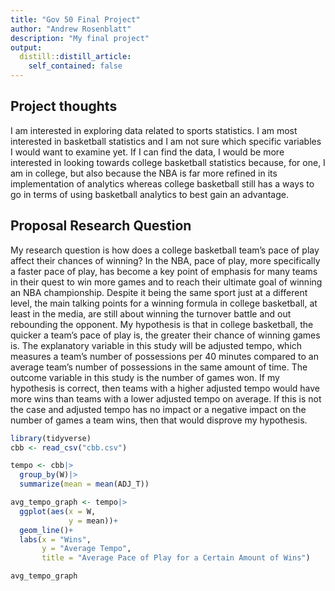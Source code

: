 ```yaml
---
title: "Gov 50 Final Project"
author: "Andrew Rosenblatt"
description: "My final project"
output:
  distill::distill_article:
    self_contained: false
---
```




## Project thoughts

I am interested in exploring data related to sports statistics. I am most interested in basketball statistics and I am not sure which specific variables I would want to examine yet. If I can find the data, I would be more interested in looking towards college basketball statistics because, for one, I am in college, but also because the NBA is far more refined in its implementation of analytics whereas college basketball still has a ways to go in terms of using basketball analytics to best gain an advantage.

## Proposal Research Question

My research question is how does a college basketball team's pace of play affect their chances of winning? In the NBA, pace of play, more specifically a faster pace of play, has become a key point of emphasis for many teams in their quest to win more games and to reach their ultimate goal of winning an NBA championship. Despite it being the same sport just at a different level, the main talking points for a winning formula in college basketball, at least in the media, are still about winning the turnover battle and out rebounding the opponent. My hypothesis is that in college basketball, the quicker a team's pace of play is, the greater their chance of winning games is. The explanatory variable in this study will be adjusted tempo, which measures a team's number of possessions per 40 minutes compared to an average team's number of possessions in the same amount of time. The outcome variable in this study is the number of games won. If my hypothesis is correct, then teams with a higher adjusted tempo would have more wins than teams with a lower adjusted tempo on average. If this is not the case and adjusted tempo has no impact or a negative impact on the number of games a team wins, then that would disprove my hypothesis. 




```r
library(tidyverse)
cbb <- read_csv("cbb.csv")
```

```r
tempo <- cbb|>
  group_by(W)|>
  summarize(mean = mean(ADJ_T))

avg_tempo_graph <- tempo|>
  ggplot(aes(x = W,
             y = mean))+
  geom_line()+
  labs(x = "Wins",
       y = "Average Tempo",
       title = "Average Pace of Play for a Certain Amount of Wins")

avg_tempo_graph
```





